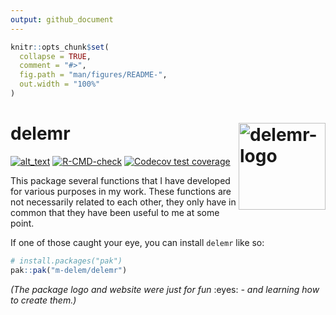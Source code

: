 ```yaml
---
output: github_document
---
```


<!-- README.md is generated from README.Rmd. Please edit that file -->

```r
knitr::opts_chunk$set(
  collapse = TRUE,
  comment = "#>",
  fig.path = "man/figures/README-",
  out.width = "100%"
)
```

# delemr <img src="man/figures/logo.png" align="right" height="139" alt="delemr-logo" />

<!-- badges: start -->
[<img alt="alt_text" src="https://img.shields.io/badge/My OSF-https://osf.io/q29kj/-337AB7?logo=osf"/>](https://osf.io/q29kj/)
[![R-CMD-check](https://github.com/m-delem/delemr/actions/workflows/R-CMD-check.yaml/badge.svg)](https://github.com/m-delem/delemr/actions/workflows/R-CMD-check.yaml)
[![Codecov test coverage](https://codecov.io/gh/m-delem/delemr/graph/badge.svg)](https://app.codecov.io/gh/m-delem/delemr)
<!-- badges: end -->

This package several functions that I have developed for various purposes in my 
work. These functions are not necessarily related to each other, they only have 
in common that they have been useful to me at some point. 

If one of those caught your eye, you can install `delemr` like so:

``` r
# install.packages("pak")
pak::pak("m-delem/delemr")
```

*(The package logo and website were just for fun* :eyes: *- and learning how to create them.)*
